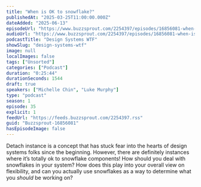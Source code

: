 ```yaml
---
title: "When is OK to snowflake?"
publishedAt: "2025-03-25T11:00:00.000Z"
dateAdded: "2025-06-13"
episodeUrl: "https://www.buzzsprout.com/2254397/episodes/16856081-when-is-ok-to-snowflake.mp3"
audioUrl: "https://www.buzzsprout.com/2254397/episodes/16856081-when-is-ok-to-snowflake.mp3"
podcastTitle: "Design Systems WTF"
showSlug: "design-systems-wtf"
image: null
localImages: false
tags: ["Unsorted"]
categories: ["Podcast"]
duration: "0:25:44"
durationSeconds: 1544
draft: true
speakers: ["Michelle Chin", "Luke Murphy"]
type: "podcast"
season: 1
episode: 35
explicit: 1
feedUrl: "https://feeds.buzzsprout.com/2254397.rss"
guid: "Buzzsprout-16856081"
hasEpisodeImage: false
---
```

Detach instance is a concept that has stuck fear into the hearts of design systems folks since the beginning. However, there are definitely instances where it’s totally ok to snowflake components! How should you deal with snowflakes in your system? How does this play into your overall view on flexibility, and can you actually use snowflakes as a way to determine what you _should_ be working on?

